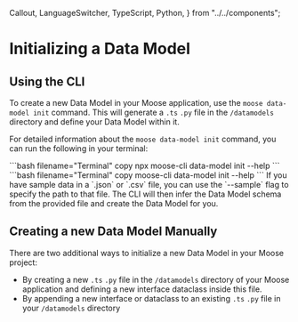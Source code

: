   Callout,
  LanguageSwitcher,
  TypeScript,
  Python,
} from "../../components";

# Initializing a Data Model

<LanguageSwitcher />

## Using the CLI

To create a new Data Model in your Moose application, use the `moose data-model init` command. This will generate a <TypeScript>`.ts`</TypeScript> <Python>`.py`</Python> file in the `/datamodels` directory and define your Data Model within it.

For detailed information about the `moose data-model init` command, you can run the following in your terminal:

<TypeScript>
```bash filename="Terminal" copy 
npx moose-cli data-model init --help 
```
</TypeScript>

<Python>
```bash filename="Terminal" copy 
moose-cli data-model init --help 
```
</Python>

<Callout type="info">
  If you have sample data in a `.json` or `.csv` file, you can use the
  `--sample` flag to specify the path to that file. The CLI will then infer the
  Data Model schema from the provided file and create the Data Model for you.
</Callout>

## Creating a new Data Model Manually

There are two additional ways to initialize a new Data Model in your Moose project:

- By creating a new <TypeScript>`.ts`</TypeScript> <Python>`.py`</Python> file in the `/datamodels` directory of your Moose application and defining a new <TypeScript>interface</TypeScript> <Python>dataclass</Python> inside this file.
- By appending a new interface or dataclass to an existing <TypeScript>`.ts`</TypeScript> <Python>`.py`</Python> file in your `/datamodels` directory
